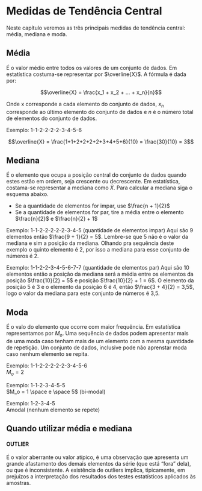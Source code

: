 # Medidas de Tendência Central

Neste capítulo veremos as três principais medidas de tendência central: 
média, mediana e moda. 

## Média
É o valor médio entre todos os valores de um conjunto de dados. Em estatística costuma-se representar por $\overline{X}$. A fórmula é dada por:

 $$\overline{X} = \frac{x_1 + x_2 + ... + x_n}{n}$$

Onde x corresponde a cada elemento do conjunto de dados, $x_n$ corresponde ao
último elemento do conjunto de dados e $n$ é o número total de elementos do conjunto de dados. 

Exemplo: 1-1-2-2-2-2-3-4-5-6  

$$\overline{X} = \frac{1+1+2+2+2+2+3+4+5+6}{10} = \frac{30}{10} = 3$$

## Mediana 

É o elemento que ocupa a posição central do conjunto de dados quando estes estão em ordem, seja crescente ou decrescente. Em estatística, costama-se representar a mediana como $\widetilde{X}$. Para calcular a mediana siga o esquema abaixo.

* Se a quantidade de elementos for impar, use $\frac{n + 1}{2}$
* Se a quantidade de elementos for par, tire a média entre o elemento $\frac{n}{2}$ e $\frac{n}{2} + 1$

Exemplo: 1-1-2-2-2-2-2-3-4-5 (quantidade de elementos impar)
Aqui são 9 elementos então $\frac{9 + 1}{2} = 5$. Lembre-se que 5 não é o valor da mediana e sim a posição da mediana. Olhando pra sequência deste exemplo o quinto elemento é 2, por isso a mediana para esse conjunto de números é 2.

Exemplo: 1-1-2-2-3-4-5-6-7-7 (quantidade de elementos par)
Aqui são 10 elementos então a posição da mediana será a média entre os elementos da posição $\frac{10}{2} = 5$ e posição $\frac{10}{2} + 1 = 6$. O elemento da posição 5 é 3 e o elemento da posição 6 é 4, então $\frac{3 + 4}{2} = 3,5$, logo o valor da mediana para este conjunto de números é 3,5. 

## Moda

É o valo do elemento que ocorre com maior frequência. Em estatística representamos por $M_o$. Uma sequência de dados podem apresentar mais de uma moda caso tenham mais de um elemento com a mesma quantidade de repetição. Um conjunto de dados, inclusive pode não aprenstar moda caso nenhum elemento se repita. 

Exemplo: 1-1-2-2-2-2-2-3-4-5-6  
$M_o = 2$

Exemplo: 1-1-2-3-4-5-5  
$M_o =  1 \space e \space 5$ (bi-modal)

Exemplo: 1-2-3-4-5  
Amodal (nenhum elemento se repete)

## Quando utilizar média e mediana


#### OUTLIER

É o valor aberrante ou valor atípico, é uma observação que apresenta um grande afastamento dos demais elementos da série (que está "fora" dela), ou que é inconsistente. A existência de outliers implica, tipicamente, em prejuízos a interpretação dos resultados dos testes estatísticos aplicados às amostras.

